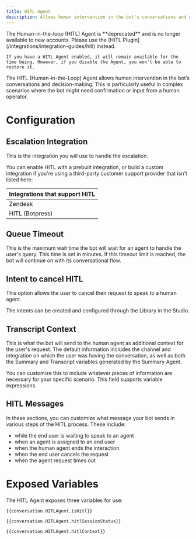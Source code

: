 ```yaml
---
title: HITL Agent
description: Allows human intervention in the bot's conversations and decision-making.
---
```


<Warning>
    The Human-in-the-loop (HITL) Agent is **deprecated** and is no longer available to new accounts. Please use the [HITL Plugin](/integrations/integration-guides/hitl) instead.

    If you have a HITL Agent enabled, it will remain available for the time being. However, if you disable the Agent, you won't be able to restore it.
</Warning>

The HITL (Human-in-the-Loop) Agent allows human intervention in the bot’s conversations and decision-making. This is particularly useful in complex scenarios where the bot might need confirmation or input from a human operator.

# Configuration

## Escalation Integration

This is the integration you will use to handle the escalation.

You can enable HITL with a prebuilt integration, or build a custom integration if you're using a third-party customer support provider that isn't listed here:

| Integrations that support HITL |
| :----------------------------- |
| Zendesk                        |
| HITL (Botpress)                |

## Queue Timeout

This is the maximum wait time the bot will wait for an agent to handle the user's query. This time is set in minutes. If this timeout limit is reached, the bot will continue on with its conversational flow.

## Intent to cancel HITL

This option allows the user to cancel their request to speak to a human agent.

The intents can be created and configured through the Library in the Studio.

## Transcript Context

This is what the bot will send to the human agent as additional context for the user's request. The default information includes the channel and integration on which the user was having the conversation, as well as both the Summary and Transcript variables generated by the Summary Agent.

You can customize this to include whatever pieces of information are necessary for your specific scenario. This field supports variable expressions.

## HITL Messages

In these sections, you can customize what message your bot sends in various steps of the HITL process. These include:

* while the end user is waiting to speak to an agent
* when an agent is assigned to an end user
* when the human agent ends the interaction
* when the end user cancels the request
* when the agent request times out

# Exposed Variables

The HITL Agent exposes three variables for use:

```
{{conversation.HITLAgent.isHitl}}
```

```
{{conversation.HITLAgent.hitlSessionStatus}}
```

```
{{conversation.HITLAgent.hitlContext}}
```
